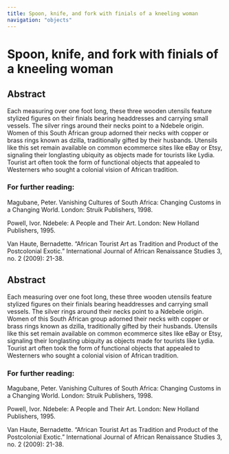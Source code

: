 ```yaml
---
title: Spoon, knife, and fork with finials of a kneeling woman
navigation: "objects"
---
```

# Spoon, knife, and fork with finials of a kneeling woman
## Abstract
Each measuring over one foot long, these three wooden utensils feature stylized figures on their finials bearing headdresses and carrying small vessels. The silver rings around their necks point to a Ndebele origin. Women of this South African group adorned their necks with copper or brass rings known as dzilla, traditionally gifted by their husbands. Utensils like this set remain available on common ecommerce sites like eBay or Etsy, signaling their longlasting ubiquity as objects made for tourists like Lydia. Tourist art often took the form of functional objects that appealed to Westerners who sought a colonial vision of African tradition.

<Viewer iiifContent="https://api.dc.library.northwestern.edu/api/v2/works/835d25ee-00e7-4150-834a-1fa78254be32?as=iiif" />

### For further reading:
Magubane, Peter. Vanishing Cultures of South Africa: Changing Customs in a Changing World. London: Struik Publishers, 1998.

Powell, Ivor. Ndebele: A People and Their Art. London: New Holland Publishers, 1995.

Van Haute, Bernadette. “African Tourist Art as Tradition and Product of the Postcolonial Exotic.” International Journal of African Renaissance Studies 3, no. 2 (2009): 21-38.

## Abstract
Each measuring over one foot long, these three wooden utensils feature stylized figures on their finials bearing headdresses and carrying small vessels. The silver rings around their necks point to a Ndebele origin. Women of this South African group adorned their necks with copper or brass rings known as dzilla, traditionally gifted by their husbands. Utensils like this set remain available on common ecommerce sites like eBay or Etsy, signaling their longlasting ubiquity as objects made for tourists like Lydia. Tourist art often took the form of functional objects that appealed to Westerners who sought a colonial vision of African tradition.

<Viewer iiifContent="https://api.dc.library.northwestern.edu/api/v2/works/835d25ee-00e7-4150-834a-1fa78254be32?as=iiif" />

### For further reading:
Magubane, Peter. Vanishing Cultures of South Africa: Changing Customs in a Changing World. London: Struik Publishers, 1998.

Powell, Ivor. Ndebele: A People and Their Art. London: New Holland Publishers, 1995.

Van Haute, Bernadette. “African Tourist Art as Tradition and Product of the Postcolonial Exotic.” International Journal of African Renaissance Studies 3, no. 2 (2009): 21-38.